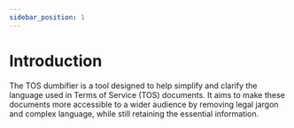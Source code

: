 ```yaml
---
sidebar_position: 1
---
```

# Introduction
The TOS dumbifier is a tool designed to help simplify and clarify the language used in Terms of Service (TOS) documents. It aims to make these documents more accessible to a wider audience by removing legal jargon and complex language, while still retaining the essential information.

